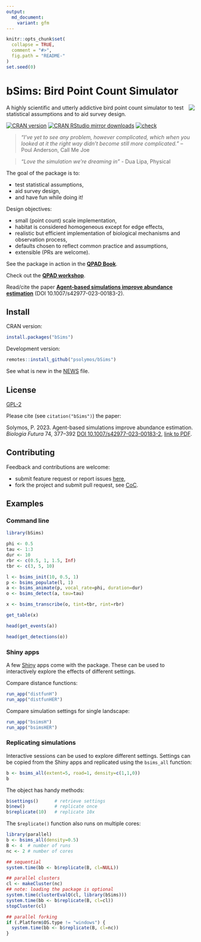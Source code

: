 ```yaml
---
output:
  md_document:
    variant: gfm
---
```


```r
knitr::opts_chunk$set(
  collapse = TRUE,
  comment = "#>",
  fig.path = "README-"
)
set.seed(0)
```

# bSims: Bird Point Count Simulator

<img src="https://raw.githubusercontent.com/psolymos/bSims/master/bsims.gif" align="right" style="padding-left:10px;background-color:white;" />

A highly scientific and utterly addictive bird point count simulator to test statistical assumptions and to aid survey design.

[![CRAN version](https://www.r-pkg.org/badges/version/bSims)](https://CRAN.R-project.org/package=bSims)
[![CRAN RStudio mirror downloads](https://cranlogs.r-pkg.org/badges/grand-total/bSims)](https://peter.solymos.org/bSims/)
[![check](https://github.com/psolymos/bSims/actions/workflows/check.yml/badge.svg)](https://github.com/psolymos/bSims/actions/workflows/check.yml)

> _"I've yet to see any problem, however complicated, which when you looked at it the right way didn't become still more complicated."_
> -- Poul Anderson, Call Me Joe 

> *“Love the simulation we're dreaming in”* - Dua Lipa, Physical

The goal of the package is to:

- test statistical assumptions,
- aid survey design,
- and have fun while doing it!

Design objectives:

- small (point count) scale implementation,
- habitat is considered homogeneous except for edge effects,
- realistic but efficient implementation of biological mechanisms and observation process,
- defaults chosen to reflect common practice and assumptions,
- extensible (PRs are welcome).

See the package in action in the [**QPAD
Book**](https://peter.solymos.org/qpad-book/).

Check out the [**QPAD workshop**](https://peter.solymos.org/qpad-workshop/).

Read/cite the paper [**Agent-based simulations improve abundance estimation**](https://rdcu.be/doDwI) (DOI 10.1007/s42977-023-00183-2).

## Install

CRAN version:

```r
install.packages("bSims")
```

Development version:

```r
remotes::install_github("psolymos/bSims")
```

See what is new in the [NEWS](NEWS.md) file.

## License

[GPL-2](https://www.gnu.org/licenses/old-licenses/gpl-2.0.html)

Please cite (see `citation("bSims")`) the paper:

Solymos, P. 2023. Agent-based simulations improve abundance estimation. _Biologia Futura_ 74, 377--392 [DOI 10.1007/s42977-023-00183-2](https://doi.org/10.1007/s42977-023-00183-2), [link to PDF](https://rdcu.be/doDwI).

## Contributing

Feedback and contributions are welcome:

- submit feature request or report issues [here](https://github.com/psolymos/bSims/issues),
- fork the project and submit pull request, see [CoC](CODE_OF_CONDUCT.md).

## Examples

### Command line

```r
library(bSims)

phi <- 0.5
tau <- 1:3
dur <- 10
rbr <- c(0.5, 1, 1.5, Inf)
tbr <- c(3, 5, 10)

l <- bsims_init(10, 0.5, 1)
p <- bsims_populate(l, 1)
a <- bsims_animate(p, vocal_rate=phi, duration=dur)
o <- bsims_detect(a, tau=tau)

x <- bsims_transcribe(o, tint=tbr, rint=rbr)

get_table(x)

head(get_events(a))

head(get_detections(o))
```

### Shiny apps

A few [Shiny](https://shiny.posit.co/) apps come with the package.
These can be used to interactively explore the effects of different settings.

Compare distance functions:

```r
run_app("distfunH")
run_app("distfunHER")
```

Compare simulation settings for single landscape:

```r
run_app("bsimsH")
run_app("bsimsHER")
```

### Replicating simulations

Interactive sessions can be used to explore different settings.
Settings can be copied from the Shiny apps and replicated using the
`bsims_all` function: 

```r
b <- bsims_all(extent=5, road=1, density=c(1,1,0))
b
```

The object has handy methods:

```r
b$settings()      # retrieve settings
b$new()           # replicate once
b$replicate(10)   # replicate 10x
```

The `$replicate()` function also runs on multiple cores:

```r
library(parallel)
b <- bsims_all(density=0.5)
B <- 4  # number of runs
nc <- 2 # number of cores

## sequential
system.time(bb <- b$replicate(B, cl=NULL))

## parallel clusters
cl <- makeCluster(nc)
## note: loading the package is optional
system.time(clusterEvalQ(cl, library(bSims)))
system.time(bb <- b$replicate(B, cl=cl))
stopCluster(cl)

## parallel forking
if (.Platform$OS.type != "windows") {
  system.time(bb <- b$replicate(B, cl=nc))
}
```

